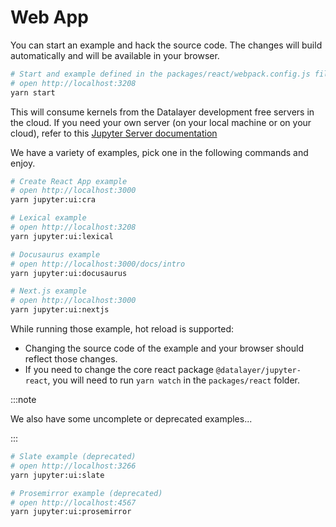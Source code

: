 # Web App

You can start an example and hack the source code. The changes will build automatically and will be available in your browser.

```bash
# Start and example defined in the packages/react/webpack.config.js file.
# open http://localhost:3208
yarn start
```

This will consume kernels from the Datalayer development free servers in the cloud. If you need your own server (on your local machine or on your cloud), refer to this [Jupyter Server documentation](/docs/deployments/jupyter-server)

We have a variety of examples, pick one in the following commands and enjoy.

```bash
# Create React App example
# open http://localhost:3000
yarn jupyter:ui:cra
```

```bash
# Lexical example
# open http://localhost:3208
yarn jupyter:ui:lexical
```

```bash
# Docusaurus example
# open http://localhost:3000/docs/intro
yarn jupyter:ui:docusaurus
```

```bash
# Next.js example
# open http://localhost:3000
yarn jupyter:ui:nextjs
```

While running those example, hot reload is supported:

- Changing the source code of the example and your browser should reflect those changes.
- If you need to change the core react package `@datalayer/jupyter-react`, you will need to run `yarn watch` in the `packages/react` folder.

:::note

We also have some uncomplete or deprecated examples...

:::

```bash
# Slate example (deprecated)
# open http://localhost:3266
yarn jupyter:ui:slate
```

```bash
# Prosemirror example (deprecated)
# open http://localhost:4567
yarn jupyter:ui:prosemirror
```

